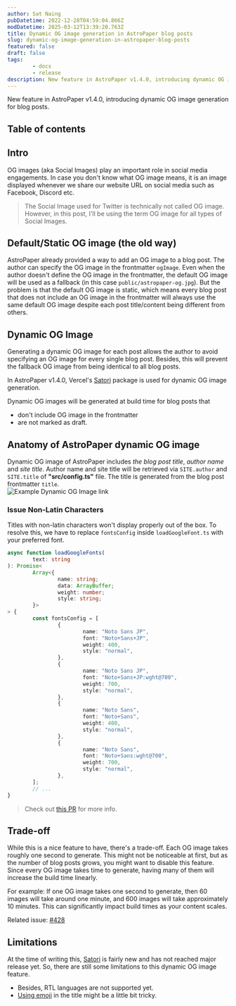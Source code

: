 ```yaml
---
author: Sat Naing
pubDatetime: 2022-12-28T04:59:04.866Z
modDatetime: 2025-03-12T13:39:20.763Z
title: Dynamic OG image generation in AstroPaper blog posts
slug: dynamic-og-image-generation-in-astropaper-blog-posts
featured: false
draft: false
tags:
        - docs
        - release
description: New feature in AstroPaper v1.4.0, introducing dynamic OG image generation for blog posts.
---
```


New feature in AstroPaper v1.4.0, introducing dynamic OG image generation for blog posts.

## Table of contents

## Intro

OG images (aka Social Images) play an important role in social media engagements. In case you don't know what OG image means, it is an image displayed whenever we share our website URL on social media such as Facebook, Discord etc.

> The Social Image used for Twitter is technically not called OG image. However, in this post, I'll be using the term OG image for all types of Social Images.

## Default/Static OG image (the old way)

AstroPaper already provided a way to add an OG image to a blog post. The author can specify the OG image in the frontmatter `ogImage`. Even when the author doesn't define the OG image in the frontmatter, the default OG image will be used as a fallback (in this case `public/astropaper-og.jpg`). But the problem is that the default OG image is static, which means every blog post that does not include an OG image in the frontmatter will always use the same default OG image despite each post title/content being different from others.

## Dynamic OG Image

Generating a dynamic OG image for each post allows the author to avoid specifying an OG image for every single blog post. Besides, this will prevent the fallback OG image from being identical to all blog posts.

In AstroPaper v1.4.0, Vercel's [Satori](https://github.com/vercel/satori) package is used for dynamic OG image generation.

Dynamic OG images will be generated at build time for blog posts that

- don't include OG image in the frontmatter
- are not marked as draft.

## Anatomy of AstroPaper dynamic OG image

Dynamic OG image of AstroPaper includes _the blog post title_, _author name_ and _site title_. Author name and site title will be retrieved via `SITE.author` and `SITE.title` of **"src/config.ts"** file. The title is generated from the blog post frontmatter `title`.  
![Example Dynamic OG Image link](https://user-images.githubusercontent.com/53733092/209704501-e9c2236a-3f4d-4c67-bab3-025aebd63382.png)

### Issue Non-Latin Characters

Titles with non-latin characters won't display properly out of the box. To resolve this, we have to replace `fontsConfig` inside `loadGoogleFont.ts` with your preferred font.

```ts file=src/utils/loadGoogleFont.ts
async function loadGoogleFonts(
        text: string
): Promise<
        Array<{
                name: string;
                data: ArrayBuffer;
                weight: number;
                style: string;
        }>
> {
        const fontsConfig = [
                {
                        name: "Noto Sans JP",
                        font: "Noto+Sans+JP",
                        weight: 400,
                        style: "normal",
                },
                {
                        name: "Noto Sans JP",
                        font: "Noto+Sans+JP:wght@700",
                        weight: 700,
                        style: "normal",
                },
                {
                        name: "Noto Sans",
                        font: "Noto+Sans",
                        weight: 400,
                        style: "normal",
                },
                {
                        name: "Noto Sans",
                        font: "Noto+Sans:wght@700",
                        weight: 700,
                        style: "normal",
                },
        ];
        // ...
}
```

> Check out [this PR](https://github.com/satnaing/astro-paper/pull/318) for more info.

## Trade-off

While this is a nice feature to have, there's a trade-off. Each OG image takes roughly one second to generate. This might not be noticeable at first, but as the number of blog posts grows, you might want to disable this feature. Since every OG image takes time to generate, having many of them will increase the build time linearly.

For example: If one OG image takes one second to generate, then 60 images will take around one minute, and 600 images will take approximately 10 minutes. This can significantly impact build times as your content scales.

Related issue: [#428](https://github.com/satnaing/astro-paper/issues/428)

## Limitations

At the time of writing this, [Satori](https://github.com/vercel/satori) is fairly new and has not reached major release yet. So, there are still some limitations to this dynamic OG image feature.

- Besides, RTL languages are not supported yet.
- [Using emoji](https://github.com/vercel/satori#emojis) in the title might be a little bit tricky.
